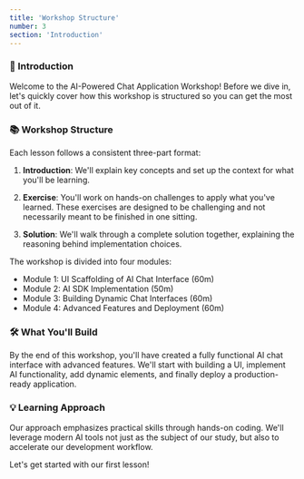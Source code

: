 ```yaml
---
title: 'Workshop Structure'
number: 3
section: 'Introduction'
---
```


### 🌟 Introduction

Welcome to the AI-Powered Chat Application Workshop! Before we dive in, let's quickly cover how this workshop is structured so you can get the most out of it.

### 📚 Workshop Structure

Each lesson follows a consistent three-part format:

1. **Introduction**: We'll explain key concepts and set up the context for what you'll be learning.

2. **Exercise**: You'll work on hands-on challenges to apply what you've learned. These exercises are designed to be challenging and not necessarily meant to be finished in one sitting.

3. **Solution**: We'll walk through a complete solution together, explaining the reasoning behind implementation choices.

The workshop is divided into four modules:

- Module 1: UI Scaffolding of AI Chat Interface (60m)
- Module 2: AI SDK Implementation (50m)
- Module 3: Building Dynamic Chat Interfaces (60m)
- Module 4: Advanced Features and Deployment (60m)

### 🛠️ What You'll Build

By the end of this workshop, you'll have created a fully functional AI chat interface with advanced features. We'll start with building a UI, implement AI functionality, add dynamic elements, and finally deploy a production-ready application.

### 💡 Learning Approach

Our approach emphasizes practical skills through hands-on coding. We'll leverage modern AI tools not just as the subject of our study, but also to accelerate our development workflow.

Let's get started with our first lesson!

